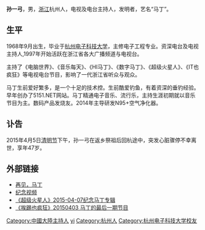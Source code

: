 {{Unreferenced|time=2021-02-17T16:10:07+00:00}}
'''孙一弓'''{{BD|1968年|9月|2015年|4月5日|catIdx=Sun}}，男，[[浙江|浙江]]杭州人，电视及电台主持人，发明者，艺名“马丁”。

== 生平 ==
1968年9月出生，毕业于[[杭州电子科技大学|杭州电子科技大学]]，主修电子工程专业。资深电台及电视主持人,1997年开始活跃在浙江省各大广播频道与电视台。

主持了《电脑世界》、《音乐每天》、《HI马丁》、《数字马丁》、《超级火星人》、《IT也疯狂》等电视电台节目，影响了一代浙江省听众与观众。

马丁生前爱好繁多，是一个十足的技术控。生前酷爱钓鱼，有着资深的垂钓经验。早年创办了5151.NET网站。马丁精通电子音乐、流行乐，主持生涯初期就以音乐节目为主。数码产品发烧友。2014年主导研发N95+空气净化器。

== 讣告 ==
2015年4月5日[[清明节|清明节]]下午，孙一弓在返乡祭祖后回杭途中，突发心脏骤停不幸离世，享年47岁。 

== 外部链接 ==
* [https://hznews.hangzhou.com.cn/shehui/content/2015-04/17/content_5733559_3.htm 再见，马丁] {{Wayback|url=https://hznews.hangzhou.com.cn/shehui/content/2015-04/17/content_5733559_3.htm |date=20200219070336 }}
* [https://v.qq.com/x/page/z01515ci5o6.html 纪念视频] {{Wayback|url=https://v.qq.com/x/page/z01515ci5o6.html |date=20210129083549 }}
* [https://www.ximalaya.com/keji/377073/14009736 《超级火星人》2015-04-07纪念马丁专辑] {{Wayback|url=https://www.ximalaya.com/keji/377073/14009736 |date=20210129112725 }}
* [https://m.ximalaya.com/keji/377073/6244666 《挨踢也疯狂》20150403 马丁的最后一期节目] {{Wayback|url=https://m.ximalaya.com/keji/377073/6244666 |date=20210128174000 }}

{{DEFAULTSORT:sun yigong}}
[[Category:中國大陸主持人|Category:中國大陸主持人]]
[[Category:孫姓|yi]]
[[Category:杭州人|Category:杭州人]]
[[Category:杭州电子科技大学校友|Category:杭州电子科技大学校友]]